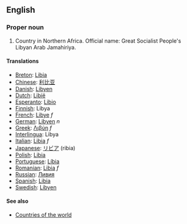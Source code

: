 ==English==

===Proper noun===

# Country in Northern Africa. Official name: Great Socialist People's Libyan Arab Jamahiriya.

====Translations====
*[[Breton]]: [[Libia]]
*[[Chinese]]: [[利比亚]]
*[[Danish]]: [[Libyen]]
*[[Dutch]]: [[Libië]]
*[[Esperanto]]: [[Libio]]
*[[Finnish]]: Libya
*[[French]]: [[Libye]] ''f''
*[[German]]: [[Libyen]] ''n''
*[[Greek]]: [[Λιβύη]] ''f''
*[[Interlingua]]: Libya
*[[Italian]]: [[Libia]] ''f''
*[[Japanese]]: [[リビア]] (ribia)
*[[Polish]]: [[Libia]]
*[[Portuguese]]: [[Líbia]]
*[[Romanian]]: [[Libia]] ''f''
*[[Russian]]: [[Ливия]]
*[[Spanish]]: [[Libia]]
*[[Swedish]]: [[Libyen]]

====See also====
*[[Countries of the world]]